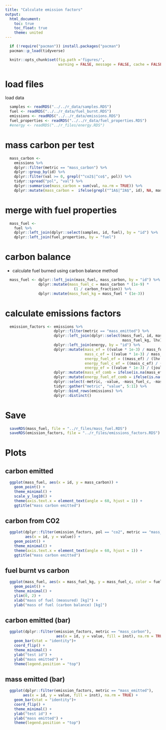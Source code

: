 ```yaml
---
title: "Calculate emission factors"
output:
  html_document:
    toc: true
    toc_float: true
    theme: united
---
```


```r
  if (!require("pacman")) install.packages("pacman")
  pacman::p_load(tidyverse)
```

```r
  knitr::opts_chunk$set(fig.path ='figures/',
                        warning = FALSE, message = FALSE, cache = FALSE)
```

# load files

load data

```r
  samples <- readRDS("../../r_data/samples.RDS")
  fuel <- readRDS("../../r_data/fuel_burnt.RDS")
  emissions <- readRDS("../../r_data/emissions.RDS")
  fuel_properties <- readRDS("../../r_data/fuel_properties.RDS")
  #energy <- readRDS("../r_files/energy.RDS")
```

# mass carbon per test

```r
  mass_carbon <-
    emissions %>%
    dplyr::filter(metric == "mass_carbon") %>%
    dplyr::group_by(id) %>%
    dplyr::filter(val >= 0, grepl("^co2$|^co$", pol)) %>% 
    tidyr::spread("pol", "val") %>%
    dplyr::summarise(mass_carbon = sum(val, na.rm = TRUE)) %>%
    dplyr::mutate(mass_carbon =  ifelse(grepl("^1A$|^2A$", id), NA, mass_carbon))  # ignore tests with missing fivegas data
```

# merge with fuel properties

```r
  mass_fuel <-
    fuel %>%
    dplyr::left_join(dplyr::select(samples, id, fuel), by = "id") %>%
    dplyr::left_join(fuel_properties, by = "fuel")
```

# carbon balance

* calculate fuel burned using carbon balance method

```r
  mass_fuel <- dplyr::left_join(mass_fuel, mass_carbon, by = "id") %>%
               dplyr::mutate(mass_fuel_c = mass_carbon * (1e-9) *
                               (1 / carbon_fraction)) %>%
               dplyr::mutate(mass_fuel_kg = mass_fuel * (1e-3))
```

# calculate emissions factors

```r
  emission_factors <- emissions %>%
                      dplyr::filter(metric == "mass_emitted") %>%
                      dplyr::left_join(dplyr::select(mass_fuel, id, mass_fuel_c, 
                                                     mass_fuel_kg, lhv), by = "id" ) %>%
                      dplyr::left_join(energy, by = "id") %>%
                      dplyr::mutate(mass_ef = ((value * 1e-3) / mass_fuel_kg),  # mg / kg
                                    mass_c_ef = ((value * 1e-3) / mass_fuel_c),  # mg / kg carbon
                                    energy_fuel_ef = ((mass_ef) / (lhv * 1e-3)),  # mg / MJ fuel
                                    energy_fuel_c_ef = ((mass_c_ef) / (lhv * 1e-3)),
                                    energy_ef = ((value * 1e-3) / (joules * 1e-6)))  %>% # mg / MJ 
                      dplyr::mutate(mass_ef_comb = ifelse(is.na(mass_ef), mass_c_ef, mass_ef)) %>%
                      dplyr::mutate(energy_fuel_ef_comb = ifelse(is.na(energy_fuel_ef), energy_fuel_c_ef, energy_fuel_ef)) %>%
                      dplyr::select(-metric, -value, -mass_fuel_c, -mass_fuel_kg, -lhv, -joules) %>%
                      tidyr::gather("metric", "value", 5:11) %>%
                      dplyr::bind_rows(emissions) %>%
                      dplyr::distinct()
```

# Save

```r
  saveRDS(mass_fuel, file = "../r_files/mass_fuel.RDS")
  saveRDS(emission_factors, file = "../r_files/emissions_factors.RDS")
```

# Plots

## carbon emitted

```r
  ggplot(mass_fuel, aes(x = id, y = mass_carbon)) +
    geom_point() +
    theme_minimal() +
    scale_y_log10() +
    theme(axis.text.x = element_text(angle = 60, hjust = 1)) +
    ggtitle("mass carbon emitted")
```

## carbon from CO2

```r
  ggplot(dplyr::filter(emission_factors, pol == "co2", metric == "mass_carbon"),
         aes(x = id, y = value)) +
    geom_point() +
    theme_minimal() +
    theme(axis.text.x = element_text(angle = 60, hjust = 1)) +
    ggtitle("mass carbon emitted")
```

## fuel burnt vs carbon

```r
  ggplot(mass_fuel, aes(x = mass_fuel_kg, y = mass_fuel_c, color = fuel)) +
    geom_point() +
    theme_minimal() +
    ylim(0, 2) +
    xlab("mass of fuel (measured) [kg]") +
    ylab("mass of fuel (carbon balance) [kg]")
```

## carbon emitted (bar)

```r
  ggplot(dplyr::filter(emission_factors, metric == "mass_carbon"),
                       aes(x = id, y = value, fill = inst), na.rm = TRUE) +
    geom_bar(stat = "identity")+
    coord_flip() +
    theme_minimal() +
    ylab("test id") + 
    ylab("mass emitted") +
    theme(legend.position = "top")
```

## mass emitted (bar)

```r
  ggplot(dplyr::filter(emission_factors, metric == "mass_emitted"),
        aes(x = id, y = value, fill = inst), na.rm = TRUE) +
    geom_bar(stat = "identity")+
    coord_flip() +
    theme_minimal() +
    ylab("test id") + 
    ylab("mass emitted") + 
    theme(legend.position = "top")
```
